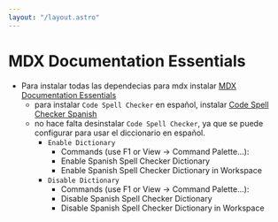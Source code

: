 ```yaml
---
layout: "/layout.astro"
---
```


# MDX Documentation Essentials

- Para instalar todas las dependecias para mdx instalar [MDX Documentation Essentials](https://marketplace.visualstudio.com/items?itemName=BradleyCamacho.docs-extensions)
    - para instalar ``Code Spell Checker`` en español, instalar [Code Spell Checker Spanish](https://marketplace.visualstudio.com/items?itemName=streetsidesoftware.code-spell-checker-spanish)
    - no hace falta desinstalar ``Code Spell Checker``, ya que se puede configurar para usar el diccionario en español.
        - ``Enable Dictionary``
            - Commands (use F1 or View -> Command Palette...):
            - Enable Spanish Spell Checker Dictionary
            - Enable Spanish Spell Checker Dictionary in Workspace
        - ``Disable Dictionary``
            - Commands (use F1 or View -> Command Palette...):
            - Disable Spanish Spell Checker Dictionary
            - Disable Spanish Spell Checker Dictionary in Workspace